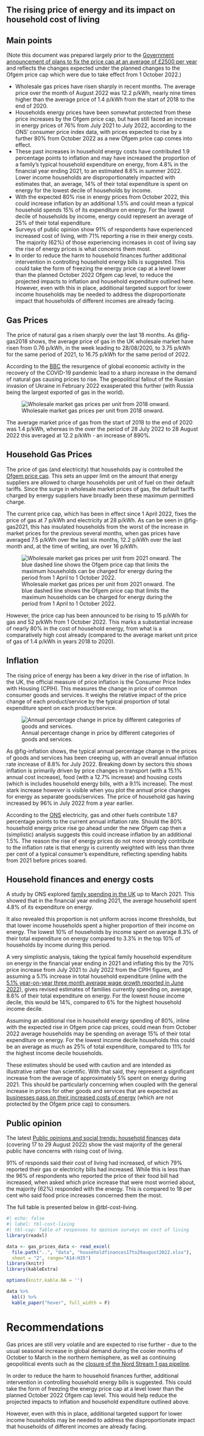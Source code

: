 ## The rising price of energy and its impact on household cost of living

## Main points

(Note this document was prepared largely prior to the [Government announcement of plans to fix the price cap at an average of £2500 per year](https://www.bbc.co.uk/news/business-62831698) and reflects the changes expected under the planned changes to the Ofgem price cap which were due to take effect from 1 October 2022.)

-   Wholesale gas prices have risen sharply in recent months. The average price over the month of August 2022 was 12.2 p/kWh, nearly nine times higher than the average price of 1.4 p/kWh from the start of 2018 to the end of 2020.
-   Households energy prices have been somewhat protected from these price increases by the Ofgem price cap, but have still faced an increase in energy prices of 76% from July 2021 to July 2022, according to the ONS' consumer price index data, with prices expected to rise by a further 80% from October 2022 as a new Ofgem price cap comes into effect.
-   These past increases in household energy costs have contributed 1.9 percentage points to inflation and may have increased the proportion of a family's typical household expenditure on energy, from 4.8% in the financial year ending 2021, to an estimated 8.6% in summer 2022. Lower income households are disproportionately impacted with estimates that, an average, 14% of their total expenditure is spent on energy for the lowest decile of households by income.
-   With the expected 80% rise in energy prices from October 2022, this could increase inflation by an additional 1.5% and could mean a typical household spends 15% of its expenditure on energy. For the lowest decile of households by income, energy could represent an average of 25% of their total expenditure.
-   Surveys of public opinion show 91% of respondents have experienced increased cost of living, with 71% reporting a rise in their energy costs. The majority (62%) of those experiencing increases in cost of living say the rise of energy prices is what concerns them most.
-   In order to reduce the harm to household finances further additional intervention in controlling household energy bills is suggested. This could take the form of freezing the energy price cap at a level lower than the planned October 2022 Ofgem cap level, to reduce the projected impacts to inflation and household expenditure outlined here. However, even with this in place, additional targeted support for lower income households may be needed to address the disproportionate impact that households of different incomes are already facing.

## Gas Prices

The price of natural gas a risen sharply over the last 18 months. As @fig-gas2018 shows, the average price of gas in the UK wholesale market have risen from 0.76 p/kWh, in the week leading to 28/08/2020, to 3.75 p/kWh for the same period of 2021, to 16.75 p/kWh for the same period of 2022.

According to the [BBC](https://www.bbc.co.uk/news/explainers-62644537) the resurgence of global economic activity in the recovery of the COVID-19 pandemic lead to a sharp increase in the demand of natural gas causing prices to rise. The geopolitical fallout of the Russian invasion of Ukraine in February 2022 exasperated this further (with Russia being the largest exported of gas in the world).

![Wholesale market gas prices per unit from 2018 onward.](gas_prices_2018.png){#fig-gas2018 fig-alt="The system average price of gas since 2018, showing a steep increase from around mid-2021. The typical price increases from less than 2 pence per kilo watt hour to 16 currently."}

The average market price of gas from the start of 2018 to the end of 2020 was 1.4 p/kWh, whereas in the over the period of 28 July 2022 to 28 August 2022 this averaged at 12.2 p/kWh - an increase of 890%.

## Household Gas Prices

The price of gas (and electricity) that households pay is controlled the [Ofgem price cap](https://www.ofgem.gov.uk/information-consumers/energy-advice-households/check-if-energy-price-cap-affects-you). This sets an upper limit on the amount that energy suppliers are allowed to charge households per unit of fuel on their default tariffs. Since the surge in wholesale market prices of gas, the default tariffs charged by energy suppliers have broadly been these maximum permitted charge.

The current price cap, which has been in effect since 1 April 2022, fixes the price of gas at 7 p/kWh and electricity at 28 p/kWh. As can be seen in @fig-gas2021, this has insulated households from the worst of the increase in market prices for the previous several months, when gas prices have averaged 7.5 p/kWh over the last six months, 12.2 p/kWh over the last month and, at the time of writing, are over 16 p/kWh.

![Wholesale market gas prices per unit from 2021 onward. The blue dashed line shows the Ofgem price cap that limits the maximum households can be charged for energy during the period from 1 April to 1 October 2022.](gas_prices_2021.png){#fig-gas2021 fig-alt="The system average price of gas since 2021, showing a steep increase from around mid-2021. The typical price increases from less than 2 pence per kilo watt hour to 16 currently."}

However, the price cap has been announced to be rising to 15 p/kWh for gas and 52 p/kWh from 1 October 2022. This marks a substantial increase of nearly 80% in the cost of household energy, from what is a comparatively high cost already (compared to the average market unit price of gas of 1.4 p/kWh in years 2018 to 2020).

## Inflation

The rising price of energy has been a key driver in the rise of inflation. In the UK, the official measure of price inflation is the Consumer Price Index with Housing (CPIH). This measures the change in price of common consumer goods and services. It weighs the relative impact of the price change of each product/service by the typical proportion of total expenditure spent on each product/service.

![Annual percentage change in price by different categories of goods and services.](indices_change.png){#fig-inflation}

As @fig-inflation shows, the typical annual percentage change in the prices of goods and services has been creeping up, with an overall annual inflation rate increase of 8.8% for July 2022. Breaking down by sectors this shows inflation is primarily driven by price changes in transport (with a 15.1% annual cost increase), food (with a 12.7% increase) and housing costs (which is includes household energy bills, with a 9.1% increase). The most stark increase however is visible when you plot the annual price changes for energy as separate goods/services. The price of household gas having increased by 96% in July 2022 from a year earlier.

According to the [ONS](https://www.ons.gov.uk/economy/inflationandpriceindices/bulletins/consumerpriceinflation/july2022) electricity, gas and other fuels contribute 1.87 percentage points to the current annual inflation rate. Should the 80% household energy price rise go ahead under the new Ofgem cap then a (simplistic) analysis suggests this could increase inflation by an additional 1.5%. The reason the rise of energy prices do not more strongly contribute to the inflation rate is that energy is currently weighted with less than three per cent of a typical consumer's expenditure, reflecting spending habits from 2021 before prices soared.

## Household finances and energy costs

A study by ONS explored [family spending in the UK](https://www.ons.gov.uk/peoplepopulationandcommunity/personalandhouseholdfinances/expenditure/datasets/familyspendingworkbook1detailedexpenditureandtrends) up to March 2021. This showed that in the financial year ending 2021, the average household spent 4.8% of its expenditure on energy.

It also revealed this proportion is not uniform across income thresholds, but that lower income households spent a higher proportion of their income on energy. The lowest 10% of households by income spent on average 8.3% of their total expenditure on energy compared to 3.3% in the top 10% of households by income during this period.

A very simplistic analysis, taking the typical family household expenditure on energy in the financial year ending in 2021 and inflating this by the 70% price increase from July 2021 to July 2022 from the CPIH figures, and assuming a 5.1% increase in total household expenditure (inline with the [5.1% year-on-year three month average wage growth reported in June 2022](https://www.ons.gov.uk/employmentandlabourmarket/peopleinwork/earningsandworkinghours/timeseries/kac3/lms)), gives revised estimates of families currently spending on, average, 8.6% of their total expenditure on energy. For the lowest house income decile, this would be 14%, compared to 6% for the highest household income decile.

Assuming an additional rise in household energy spending of 80%, inline with the expected rise in Ofgem price cap prices, could mean from October 2022 average households may be spending on average 15% of their total expenditure on energy. For the lowest income decile households this could be an average as much as 25% of total expenditure, compared to 11% for the highest income decile households.

These estimates should be used with caution and are intended as illustrative rather than scientific. With that said, they represent a significant increase from the average of approximately 5% spent on energy during 2021. This should be particularly concerning when coupled with the general increase in prices for other goods and services that are expected as [businesses pass on their increased costs of energy](https://www.bbc.co.uk/news/business-62813782) (which are not protected by the Ofgem price cap) to consumers.

## Public opinion

The latest [Public opinions and social trends: household finances](https://www.ons.gov.uk/peoplepopulationandcommunity/wellbeing/datasets/publicopinionsandsocialtrendsgreatbritainhouseholdfinances) data (covering 17 to 29 August 2022) show the vast majority of the general public have concerns with rising cost of living.

91% of responds said their cost of living had increased, of which 79% reported their gas or electricity bills had increased. While this is less than the 96% of respondents who reported the price of their food bill had increased, when asked which price increase that were most worried about, the majority (62%) responded with the energy. This is compared to 18 per cent who said food price increases concerned them the most.

The full table is presented below in @tbl-cost-living.

```r
#| echo: false
#| label: tbl-cost-living
#| tbl-cap: Table of responses to opinion surveys on cost of living
library(readxl)

data <- gas_prices_data <- read_excel(
  file.path("..", "data", "householdfinances17to29august2022.xlsx"),
  sheet = "2", range="A14:H35")
library(knitr)
library(kableExtra)

options(knitr.kable.NA = '')

data %>%
  kbl() %>%
  kable_paper("hover", full_width = F)

```

# Recommendations

Gas prices are still very volatile and are expected to rise further - due to the usual seasonal increase in global demand during the cooler months of October to March in the northern hemisphere, as well as continuing geopolitical events such as the [closure of the Nord Stream 1 gas pipeline](https://www.bbc.co.uk/news/world-europe-60131520).

In order to reduce the harm to household finances further, additional intervention in controlling household energy bills is suggested. This could take the form of freezing the energy price cap at a level lower than the planned October 2022 Ofgem cap level. This would help reduce the projected impacts to inflation and household expenditure outlined above.

However, even with this in place, additional targeted support for lower income households may be needed to address the disproportionate impact that households of different incomes are already facing.
